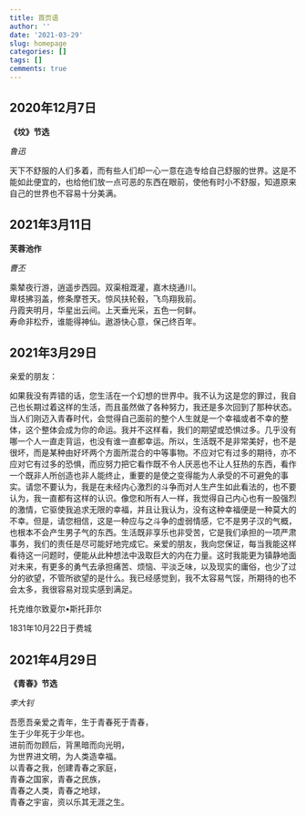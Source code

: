 ```yaml
---
title: 首页语
author: ''
date: '2021-03-29'
slug: homepage
categories: []
tags: []
cemments: true
---
```

## 2020年12月7日
**《坟》节选**  

*鲁迅*   

天下不舒服的人们多着，而有些人们却一心一意在造专给自己舒服的世界。这是不能如此便宜的，也给他们放一点可恶的东西在眼前，使他有时小不舒服，知道原来自己的世界也不容易十分美满。

## 2021年3月11日
**芙蓉池作**  

*曹丕*

乘辇夜行游，逍遥步西园。双渠相溉灌，嘉木绕通川。  
卑枝拂羽盖，修条摩苍天。惊风扶轮毂，飞鸟翔我前。  
丹霞夹明月，华星出云间。上天垂光采，五色一何鲜。  
寿命非松乔，谁能得神仙。遨游快心意，保己终百年。  

## 2021年3月29日
亲爱的朋友：

如果我没有弄错的话，您生活在一个幻想的世界中。我不认为这是您的罪过，我自己也长期过着这样的生活，而且虽然做了各种努力，我还是多次回到了那种状态。当人们刚迈入青春时代，会觉得自己面前的整个人生就是一个幸福或者不幸的整体，这个整体会成为你的命运。我并不这样看，我们的期望或恐惧过多。几乎没有哪一个人一直走背运，也没有谁一直都幸运。所以，生活既不是非常美好，也不是很坏，而是某种由好坏两个方面所混合的中等事物。不应对它有过多的期待，亦不应对它有过多的恐惧，而应努力把它看作既不令人厌恶也不让人狂热的东西，看作一个既非人所创造也非人能终止，重要的是使之变得能为人承受的不可避免的事实。请您不要认为，我是在未经内心激烈的斗争而对人生产生如此看法的，也不要认为，我一直都有这样的认识。像您和所有人一样，我觉得自己内心也有一股强烈的激情，它驱使我追求无限的幸福，并且让我认为，没有这种幸福便是一种莫大的不幸。但是，请您相信，这是一种应与之斗争的虚弱情感，它不是男子汉的气概，也根本不会产生男子气的东西。生活既非享乐也非受苦，它是我们承担的一项严肃事务，我们的责任是尽可能好地完成它。亲爱的朋友，我向您保证，每当我能这样看待这一问题时，便能从此种想法中汲取巨大的内在力量。这时我能更为镇静地面对未来，有更多的勇气去承担痛苦、烦恼、平淡乏味，以及现实的庸俗，也少了过分的欲望，不管所欲望的是什么。我已经感觉到，我不太容易气馁，所期待的也不会太多，我很容易对现实感到满足。   

托克维尔致夏尔•斯托菲尔 

1831年10月22日于费城

## 2021年4月29日
**《青春》节选**   

*李大钊*

吾愿吾亲爱之青年，生于青春死于青春，   
生于少年死于少年也。   
进前而勿顾后，背黑暗而向光明，   
为世界进文明，为人类造幸福。   
以青春之我，创建青春之家庭，   
青春之国家，青春之民族，   
青春之人类，青春之地球，   
青春之宇宙，资以乐其无涯之生。

